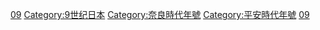 [[Category:9世纪年号|09]]
[[Category:9世纪日本|Category:9世纪日本]]
[[Category:奈良時代年號|Category:奈良時代年號]]
[[Category:平安時代年號|Category:平安時代年號]]
[[Category:各世纪日本年号|09]]